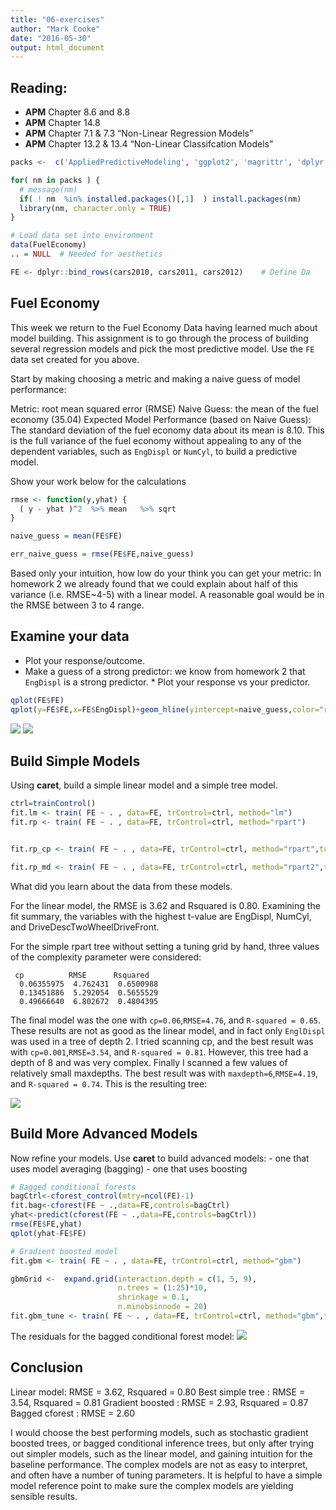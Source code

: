 ```yaml
---
title: "06-exercises"
author: "Mark Cooke"
date: "2016-05-30"
output: html_document
---
```


## Reading:
- **APM** Chapter 8.6 and 8.8 
- **APM** Chapter 14.8 
- **APM** Chapter 7.1 & 7.3 "Non-Linear Regression Models"
- **APM** Chapter 13.2 & 13.4 "Non-Linear Classifcation Models"


```r

packs <-  c('AppliedPredictiveModeling', 'ggplot2', 'magrittr', 'dplyr')

for( nm in packs ) { 
  # message(nm)
  if( ! nm  %in% installed.packages()[,1]  ) install.packages(nm)
  library(nm, character.only = TRUE)
}

# Load data set into environment
data(FuelEconomy)
.. = NULL  # Needed for aesthetics 

FE <- dplyr::bind_rows(cars2010, cars2011, cars2012)    # Define Da

```

## Fuel Economy 


This week we return to the Fuel Economy Data having learned much about model building. This assignment is to go through the process of building several regression models and pick the most predictive model. Use the `FE` data set created for you above.


Start by making choosing a metric and making a naive guess of model performance: 

Metric: root mean squared error (RMSE)
Naive Guess: the mean of the fuel economy (35.04)
Expected Model Performance (based on Naive Guess): The standard deviation of the fuel economy data about its mean is 8.10.  This is the full variance of the fuel economy without appealing to any of the dependent variables, such as `EngDispl` or `NumCyl`, to build a predictive model.

Show your work below for the calculations

```r
rmse <- function(y,yhat) {
  ( y - yhat )^2  %>% mean   %>% sqrt 
}

naive_guess = mean(FE$FE)

err_naive_guess = rmse(FE$FE,naive_guess)

```


Based only your intuition, how low do your think you can get your metric: In homework 2 we already found that we could explain about half of this variance (i.e. RMSE~4-5) with a linear model.  A reasonable goal would be in the RMSE between 3 to 4 range.

## Examine your data

 * Plot your response/outcome.
 * Make a guess of a strong predictor: we know from homework 2 that `EngDispl` is a strong predictor. * Plot your response vs your predictor. 

```r
qplot(FE$FE)
qplot(y=FE$FE,x=FE$EngDispl)+geom_hline(yintercept=naive_guess,color="red")
```

![](FEdist.png)
![](FEvEngDispl.png)

## Build Simple Models

Using **caret**, build a simple linear model and a simple tree model. 

```r
ctrl=trainControl()
fit.lm <- train( FE ~ . , data=FE, trControl=ctrl, method="lm")
fit.rp <- train( FE ~ . , data=FE, trControl=ctrl, method="rpart")


fit.rp_cp <- train( FE ~ . , data=FE, trControl=ctrl, method="rpart",tuneGrid=expand.grid(cp=c(1e-3,1e-2,1e-1)))

fit.rp_md <- train( FE ~ . , data=FE, trControl=ctrl, method="rpart2",tuneGrid=expand.grid(maxdepth=c(2,4,6)))

```


What did you learn about the data from these models.

For the linear model, the RMSE is 3.62 and Rsquared is 0.80.  Examining the fit summary, the variables with the highest t-value are EngDispl, NumCyl, and DriveDescTwoWheelDriveFront.

For the simple rpart tree without setting a tuning grid by hand, three values of the complexity parameter were considered: 
```
 cp          RMSE      Rsquared 
  0.06355975  4.762431  0.6500988
  0.13451886  5.292054  0.5655529
  0.49666640  6.802672  0.4804395
```
The final model was the one with `cp=0.06`,`RMSE=4.76`, and `R-squared = 0.65`.  These results are not as good as the linear model, and in fact only `EnglDispl` was used in a tree of depth 2.  I tried scanning cp, and the best result was with `cp=0.001`,`RMSE=3.54`, and `R-squared = 0.81`.  However, this tree had a depth of 8 and was very complex.  Finally I scanned a few values of relatively small maxdepths.  The best result was with `maxdepth=6`,`RMSE=4.19`, and `R-squared = 0.74`.  This is the resulting tree:

![](simpletree.png)

## Build More Advanced Models

Now refine your models. Use **caret** to build advanced models:
- one that uses model averaging (bagging) 
- one that uses boosting 

```r

# Bagged conditional forests
bagCtrl<-cforest_control(mtry=ncol(FE)-1)
fit.bag<-cforest(FE ~ .,data=FE,controls=bagCtrl)
yhat<-predict(cforest(FE ~ .,data=FE,controls=bagCtrl))
rmse(FE$FE,yhat)
qplot(yhat-FE$FE)

# Gradient boosted model
fit.gbm <- train( FE ~ . , data=FE, trControl=ctrl, method="gbm")

gbmGrid <-  expand.grid(interaction.depth = c(1, 5, 9),
                        n.trees = (1:25)*10,
                        shrinkage = 0.1,
                        n.minobsinnode = 20)
fit.gbm_tune <- train( FE ~ . , data=FE, trControl=ctrl, method="gbm",tuneGrid=gbmGrid)

```

The residuals for the bagged conditional forest model:
![](bagres.png)

## Conclusion 

Linear model:       RMSE = 3.62, Rsquared = 0.80
Best simple tree :  RMSE = 3.54, Rsquared = 0.81
Gradient boosted :  RMSE = 2.93, Rsquared = 0.87
Bagged cforest   :  RMSE = 2.60

I would choose the best performing models, such as stochastic gradient boosted trees, or bagged conditional inference trees, but only after trying out simpler models, such as the linear model, and gaining intuition for the baseline performance.  The complex models are not as easy to interpret, and often have a number of tuning parameters.  It is helpful to have a simple model reference point to make sure the complex models are yielding sensible results.


